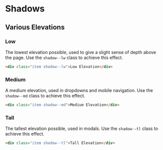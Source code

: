 # Shadows


## Various Elevations

### Low

The lowest elevation possible, used to give a slight sense of depth above the page. Use the `shadow--lw` class to achieve this effect.

```html containerClassName="shadows-demo"
<div class="item shadow--lw">Low Elevation</div>
```

### Medium

A medium elevation, used in dropdowns and mobile navigation. Use the `shadow--md` class to achieve this effect.

```html containerClassName="shadows-demo"
<div class="item shadow--md">Medium Elevation</div>
```

### Tall

The tallest elevation possible, used in modals. Use the `shadow--tl` class to achieve this effect.

```html containerClassName="shadows-demo"
<div class="item shadow--tl">Tall Elevation</div>
```
